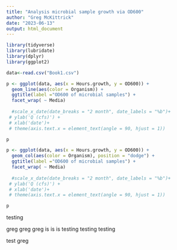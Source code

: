 ```yaml
---
title: "Analysis microbial sample growth via OD600"
author: "Greg McKittrick"
date: "2023-06-13"
output: html_document
---
```


```r
library(tidyverse)
library(lubridate)
library(dplyr)
library(ggplot2)
```

```r
data<-read.csv("Book1.csv")
```

```r
p <- ggplot(data, aes(x = Hours.growth, y = OD600)) +
  geom_line(aes(color = Organism)) +
  ggtitle(label ="OD600 of microbial samples") +
  facet_wrap( ~ Media)
  
  #scale_x_date(date_breaks = "2 month", date_labels = "%b")+
 # ylab('Q (cfs)') + 
 # xlab('date')+
 # theme(axis.text.x = element_text(angle = 90, hjust = 1))

p


```

```r
p <- ggplot(data, aes(x = Hours.growth, y = OD600)) +
  geom_col(aes(color = Organism), position = "dodge") +
  ggtitle(label ="OD600 of microbial samples") +
  facet_wrap( ~ Media)
  
  #scale_x_date(date_breaks = "2 month", date_labels = "%b")+
 # ylab('Q (cfs)') + 
 # xlab('date')+
 # theme(axis.text.x = element_text(angle = 90, hjust = 1))

p


```

testing

greg greg greg is is is testing testing testing

test greg
